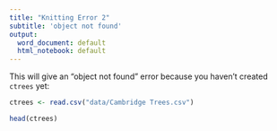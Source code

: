 ```yaml
---
title: "Knitting Error 2"
subtitle: 'object not found'
output:
  word_document: default
  html_notebook: default
---
```


This will give an "object not found" error because you haven't created `ctrees` yet:



```r
ctrees <- read.csv("data/Cambridge Trees.csv")
```

```r
head(ctrees)
```